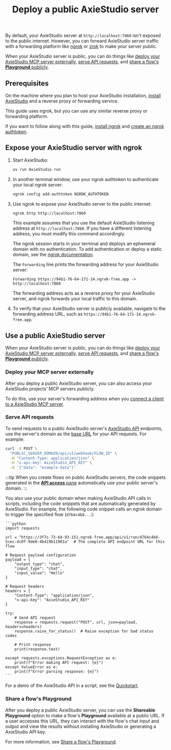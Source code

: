 ﻿---
title: Deploy a public AxieStudio server
slug: /deployment-public-server
---

By default, your AxieStudio server at `http://localhost:7860` isn't exposed to the public internet.
However, you can forward AxieStudio server traffic with a forwarding platform like [ngrok](https://ngrok.com/docs/getting-started/) or [zrok](https://docs.zrok.io/docs/getting-started) to make your server public.

When your AxieStudio server is public, you can do things like [deploy your AxieStudio MCP server externally](#deploy-your-mcp-server-externally), [serve API requests](#serve-api-requests), and [share a flow's **Playground** publicly](#share-a-flows-playground).

## Prerequisites

On the machine where you plan to host your AxieStudio installation, [install AxieStudio](/get-started-installation) and a reverse proxy or forwarding service.

This guide uses ngrok, but you can use any similar reverse proxy or forwarding platform.

If you want to follow along with this guide, [install ngrok](https://ngrok.com/docs/getting-started/#1-install-ngrok) and [create an ngrok authtoken](https://dashboard.ngrok.com/get-started/your-authtoken).

## Expose your AxieStudio server with ngrok

1. Start AxieStudio:

    ```bash
    uv run AxieStudio run
    ```

2. In another terminal window, use your ngrok authtoken to authenticate your local ngrok server:

    ```bash
    ngrok config add-authtoken NGROK_AUTHTOKEN
    ```

3. Use ngrok to expose your AxieStudio server to the public internet:

    ```bash
    ngrok http http://localhost:7860
    ```

    This example assumes that you use the default AxieStudio listening address at `http://localhost:7860`. If you have a different listening address, you must modify this command accordingly.

    The ngrok session starts in your terminal and deploys an ephemeral domain with no authentication.
    To add authentication or deploy a static domain, see the [ngrok documentation](https://ngrok.com/docs/).

    The `Forwarding` line prints the forwarding address for your AxieStudio server:

    ```
    Forwarding https://94b1-76-64-171-14.ngrok-free.app -> http://localhost:7860
    ```

    The forwarding address acts as a reverse proxy for your AxieStudio server, and ngrok forwards your local traffic to this domain.

4. To verify that your AxieStudio server is publicly available, navigate to the forwarding address URL, such as `https://94b1-76-64-171-14.ngrok-free.app`.

## Use a public AxieStudio server

When your AxieStudio server is public, you can do things like [deploy your AxieStudio MCP server externally](#deploy-your-mcp-server-externally), [serve API requests](#serve-api-requests), and [share a flow's **Playground** publicly](#share-a-flows-playground).

### Deploy your MCP server externally

After you deploy a public AxieStudio server, you can also access your AxieStudio projects' MCP servers publicly.

To do this, use your server's forwarding address when you [connect a client to a AxieStudio MCP server](/mcp-server#connect-clients-to-use-the-servers-actions).
### Serve API requests

To send requests to a public AxieStudio server's [AxieStudio API](/api-reference-api-examples) endpoints, use the server's domain as the [base URL](/api-reference-api-examples#base-url) for your API requests.
For example:

```bash
curl -X POST \
  "PUBLIC_SERVER_DOMAIN/api/v1/webhook/FLOW_ID" \
  -H "Content-Type: application/json" \
  -H "x-api-key: AxieStudio_API_KEY" \
  -d '{"data": "example-data"}'
```

:::tip
When you create flows on public AxieStudio servers, the code snippets generated in the [**API access** pane](/concepts-publish) automatically use your public server's domain.
:::

You also use your public domain when making AxieStudio API calls in scripts, including the code snippets that are automatically generated by AxieStudio.
For example, the following code snippet calls an ngrok domain to trigger the specified flow (`d764c4b8...`):

    ```python
    import requests

    url = "https://3f7c-73-64-93-151.ngrok-free.app/api/v1/run/d764c4b8-5cec-4c0f-9de0-4b419b11901a"  # The complete API endpoint URL for this flow

    # Request payload configuration
    payload = {
        "output_type": "chat",
        "input_type": "chat",
        "input_value": "Hello"
    }

    # Request headers
    headers = {
        "Content-Type": "application/json",
        "x-api-key": "AxieStudio_API_KEY"
    }

    try:
        # Send API request
        response = requests.request("POST", url, json=payload, headers=headers)
        response.raise_for_status()  # Raise exception for bad status codes

        # Print response
        print(response.text)

    except requests.exceptions.RequestException as e:
        print(f"Error making API request: {e}")
    except ValueError as e:
        print(f"Error parsing response: {e}")
    ```

For a demo of the AxieStudio API in a script, see the [Quickstart](/get-started-quickstart).

### Share a flow's Playground

After you deploy a public AxieStudio server, you can use the **Shareable Playground** option to make a flow's **Playground** available at a public URL.
If a user accesses this URL, they can interact with the flow's chat input and output and view the results without installing AxieStudio or generating a AxieStudio API key.

For more information, see [Share a flow's Playground](/concepts-playground#share-a-flows-playground).